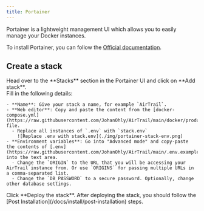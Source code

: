 ```yaml
---
title: Portainer
---
```


Portainer is a lightweight management UI which allows you to easily manage your Docker instances.

To install Portainer, you can follow the [Official documentation](https://docs.portainer.io/start/install-ce/server/docker).

## Create a stack

<div className="steps">
  <div className="step">
    Head over to the **Stacks** section in the Portainer UI and click on **Add stack**.
  </div>
  <div className="step">
    Fill in the following details:

    - **Name**: Give your stack a name, for example `AirTrail`.
    - **Web editor**: Copy and paste the content from the [docker-compose.yml](https://raw.githubusercontent.com/JohanOhly/AirTrail/main/docker/production/compose.yml) file.
      - Replace all instances of `.env` with `stack.env`
        ![Replace .env with stack.env](./img/portainer-stack-env.png)
    - **Environment variables**: Go into "Advanced mode" and copy-paste the contents of [.env](https://raw.githubusercontent.com/JohanOhly/AirTrail/main/.env.example) into the text area.
      - Change the `ORIGIN` to the URL that you will be accessing your AirTrail instance from. Or use `ORIGINS` for passing multiple URLs in a comma-separated list.
      - Change the `DB_PASSWORD` to a secure password. Optionally, change other database settings.

  </div>
  <div className="step">
    Click **Deploy the stack**.
    <Callout>
      After deploying the stack, you should follow the [Post Installation](/docs/install/post-installation) steps.
    </Callout>
  </div>
</div>

